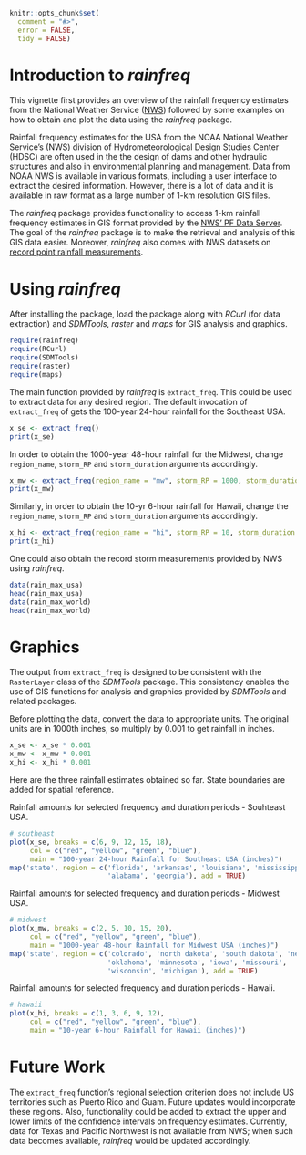<!--
%\VignetteEngine{knitr}
%\VignetteIndexEntry{Package Demo: rainfreq}
-->

```{r, echo = FALSE, message = FALSE}
knitr::opts_chunk$set(
  comment = "#>",
  error = FALSE,
  tidy = FALSE)
```

# Introduction to *rainfreq*

This vignette first provides an overview of the rainfall frequency estimates from the National Weather Service ([NWS][url1_ref]) followed by some examples on how to obtain and plot the data using the *rainfreq* package.

Rainfall frequency estimates for the USA from the NOAA National Weather Service's (NWS) division of Hydrometeorological Design Studies Center (HDSC) are often used in the the design of dams and other hydraulic structures and also in environmental planning and management. Data from NOAA NWS is available in various formats, including a user interface to extract the desired information. However, there is a lot of data and it is available in raw format as a large number of 1-km resolution GIS files. 

The *rainfreq* package provides functionality to access 1-km rainfall frequency estimates in GIS format provided by the [NWS' PF Data Server][url2_ref]. The goal of the *rainfreq* package is to make the retrieval and analysis of this GIS data easier. Moreover, *rainfreq* also comes with NWS datasets on [record point rainfall measurements][url3_ref].


# Using *rainfreq*

After installing the package, load the package along with *RCurl* (for data extraction) and *SDMTools*, *raster* and *maps* for GIS analysis and graphics.

```{r, message = FALSE}
require(rainfreq)
require(RCurl)
require(SDMTools)
require(raster)
require(maps)
```

The main function provided by *rainfreq* is `extract_freq`. This could be used to extract data for any desired region. The default invocation of `extract_freq` of gets the 100-year 24-hour rainfall for the Southeast USA.

```{r}
x_se <- extract_freq()
print(x_se)
```

In order to obtain the 1000-year 48-hour rainfall for the Midwest, change `region_name`, `storm_RP` and `storm_duration` arguments accordingly.

```{r}
x_mw <- extract_freq(region_name = "mw", storm_RP = 1000, storm_duration = "48h")
print(x_mw)
```

Similarly, in order to obtain the 10-yr 6-hour rainfall for Hawaii, change the `region_name`, `storm_RP` and `storm_duration` arguments accordingly.

```{r}
x_hi <- extract_freq(region_name = "hi", storm_RP = 10, storm_duration = "6h")
print(x_hi)
```

One could also obtain the record storm measurements provided by NWS using *rainfreq*. 

```{r}
data(rain_max_usa)
head(rain_max_usa)
data(rain_max_world)
head(rain_max_world)
```

# Graphics

The output from `extract_freq` is designed to be consistent with the `RasterLayer` class of the *SDMTools* package. This consistency enables the use of GIS functions for analysis and graphics provided by *SDMTools* and related packages.

Before plotting the data, convert the data to appropriate units. The original units are in 1000th inches, so multiply by 0.001 to get rainfall in inches. 

```{r}
x_se <- x_se * 0.001
x_mw <- x_mw * 0.001
x_hi <- x_hi * 0.001
```

Here are the three rainfall estimates obtained so far. State boundaries are added for spatial reference.

Rainfall amounts for selected frequency and duration periods - Souhteast USA.
```{r}
# southeast
plot(x_se, breaks = c(6, 9, 12, 15, 18), 
     col = c("red", "yellow", "green", "blue"), 
     main = "100-year 24-hour Rainfall for Southeast USA (inches)")
map('state', region = c('florida', 'arkansas', 'louisiana', 'mississippi', 
                        'alabama', 'georgia'), add = TRUE)
```

Rainfall amounts for selected frequency and duration periods - Midwest USA.
```{r}
# midwest
plot(x_mw, breaks = c(2, 5, 10, 15, 20), 
     col = c("red", "yellow", "green", "blue"),
     main = "1000-year 48-hour Rainfall for Midwest USA (inches)")
map('state', region = c('colorado', 'north dakota', 'south dakota', 'nebraska', 
                        'oklahoma', 'minnesota', 'iowa', 'missouri', 
                        'wisconsin', 'michigan'), add = TRUE)
```

Rainfall amounts for selected frequency and duration periods - Hawaii.
```{r}
# hawaii
plot(x_hi, breaks = c(1, 3, 6, 9, 12), 
     col = c("red", "yellow", "green", "blue"),
     main = "10-year 6-hour Rainfall for Hawaii (inches)")
```


# Future Work

The `extract_freq` function's regional selection criterion does not include US territories such as Puerto Rico and Guam. Future updates would incorporate these regions. Also, functionality could be added to extract the upper and lower limits of the confidence intervals on frequency estimates. Currently, data for Texas and Pacific Northwest is not available from NWS; when such data becomes available, *rainfreq* would be updated accordingly.


[url1_ref]: http://hdsc.nws.noaa.gov/hdsc/pfds/index.html "NWS"
[url2_ref]: http://hdsc.nws.noaa.gov/hdsc/pfds/pfds_gis.html "NWS GIS Data"
[url3_ref]: http://www.nws.noaa.gov/oh/hdsc/record_precip/record_precip.html "NWS Point Records"
